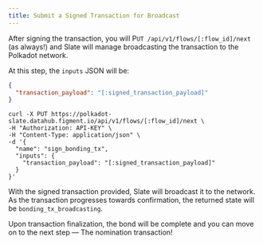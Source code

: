 ```yaml
---
title: Submit a Signed Transaction for Broadcast
---
```


After signing the transaction, you will P`UT /api/v1/flows/[:flow_id]/next` (as always!) and Slate will manage broadcasting the transaction to the Polkadot network.

At this step, the `inputs` JSON will be:

```json
{
  "transaction_payload": "[:signed_transaction_payload]"
}
```

```text
curl -X PUT https://polkadot-slate.datahub.figment.io/api/v1/flows/[:flow_id]/next \
-H "Authorization: API-KEY" \
-H "Content-Type: application/json" \
-d '{
  "name": "sign_bonding_tx",
  "inputs": {
    "transaction_payload": "[:signed_transaction_payload]"
  }
}'
```

With the signed transaction provided, Slate will broadcast it to the network. As the transaction progresses towards confirmation, the returned state will be `bonding_tx_broadcasting`.

Upon transaction finalization, the bond will be complete and you can move on to the next step — The nomination transaction!
